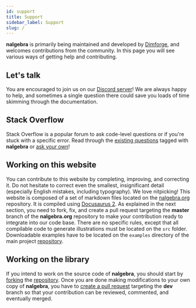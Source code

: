 ```yaml
---
id: support
title: Support
sidebar_label: Support
slug: /
---
```


**nalgebra** is primarily being maintained and developed by [Dimforge](https://dimforge.com),
and welcomes contributions from the community. In this page you will see various ways of getting
help and contributing.

## Let's talk
You are encouraged to join us on our [Discord server](https://discord.gg/vt9DJSW)! We are
always happy to help, and sometimes a single question there could save you loads of time
skimming through the documentation.

## Stack Overflow
Stack Overflow is a popular forum to ask code-level questions or if you're stuck with a specific error. Read through the
[existing questions](https://stackoverflow.com/questions/tagged/nalgebra) tagged with **nalgebra** or
[ask your own](https://stackoverflow.com/questions/ask?tags=nalgebra)!

## Working on this website

You can contribute to this website by completing, improving, and correcting
it. Do not hesitate to correct even the smallest, insignificant detail
(especially English mistakes, including typography). We love nitpicking!  This
website is composed of a set of markdown files located on the
[nalgebra.org](https://github.com/dimforge/nalgebra.org) repository. It is compiled using
[Docusaurus 2](https://v2.docusaurus.io). As explained in the next section,
you need to fork, fix, and create a pull request targeting the **master**
branch of the **nalgebra.org** repository to make your contribution ready
to integrate into our code base. There are no specific rules, except that all
compilable code to generate illustrations
must be located on the `src` folder.  Downloadable examples have to be located
on the `examples` directory of the main project [repository](https://github.com/dimforge/nalgebra).


## Working on the library

If you intend to work on the source code of **nalgebra**, you should start by
[forking](https://help.github.com/articles/fork-a-repo) the
[repository](https://github.com/dimforge/nalgebra). Once you are done making
modifications to your own copy of **nalgebra**, you have to [create a pull
request](https://help.github.com/articles/creating-a-pull-request) targeting
the **dev** branch so that your contribution can be reviewed, commented, and
eventually merged.
